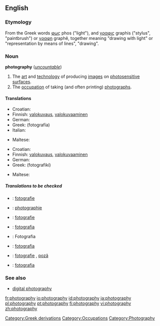 ==English==
{{wikipedia}}
===Etymology===
<!-- nicked from 'pedia -->
From the Greek words [[φως]] phos ("light"), and [[γραφις]] graphis ("stylus", "paintbrush") or [[γραφη]] graphê, together meaning "drawing with light" or "representation by means of lines", "drawing".


===Noun===
'''photography''' (''[[uncountable]]'')
# The [[art]] and [[technology]] of producing [[images]] on [[photosensitive]] [[surface]]s.
# The [[occupation]] of taking (and often printing) [[photograph]]s.

====Translations====
{{trans-top|The art and technology of producing images on photosensitive surfaces}}
* Croatian: {{t-|hr|fotografija|f}}
* Finnish: [[valokuvaus]], [[valokuvaaminen]]
* German: {{t+|de|Fotografie|f}}
* Greek: {{t|el|φωτογραφία|f|sc=Grek}} (fotografía)
* Italian: {{t+|it|fotografia|f}}
{{trans-mid}}
* Maltese: {{t-|mt|fotografija|xs=Maltese}}
{{trans-bottom}}

{{trans-top|The occupation of taking (and often printing) photographs}}
* Croatian: {{t-|hr|fotografija|f}}
* Finnish: [[valokuvaus]], [[valokuvaaminen]]
* German: {{t+|de|Fotografie|f}}
* Greek: {{t|el|φωτογραφική|f|sc=Grek}} (fotografikí)
{{trans-mid}}
* Maltese: {{t-|mt|fotografu|xs=Maltese}}
{{trans-bottom}}

=====Translations to be checked=====
{{checktrans}}
{{top}}
*{{ttbc|Dutch}}: [[fotografie]] {{f}}
*{{ttbc|French}}: [[photographie]] {{f}}
*{{ttbc|Frisian}}: [[fotografie]]
{{mid}}
*{{ttbc|Italian}}: [[fotografia]] {{f}}
*{{ttbc|Polish}}: Fotografia
*{{ttbc|Portuguese}}: [[fotografia]] {{f}}
*{{ttbc|Romanian}}: [[fotografie]] {{f}}, [[poză]] {{f}}
*{{ttbc|Slovak}}: [[fotografia#Slovak|fotografia]] {{f}}
{{bottom}}

[[Category:Greek derivations]]

===See also===
*[[digital photography]]

[[Category:Occupations]]
[[Category:Photography]]

[[fr:photography]]
[[io:photography]]
[[id:photography]]
[[ja:photography]]
[[pl:photography]]
[[pt:photography]]
[[fi:photography]]
[[vi:photography]]
[[zh:photography]]